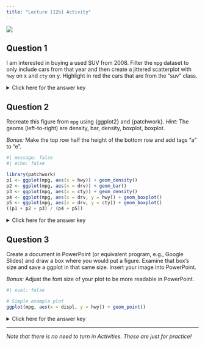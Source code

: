 ```yaml
---
title: "Lecture [12b] Activity"
---
```


![](../../img/programmer_2780E3.svg){.hero}

## Question 1

I am interested in buying a used SUV from 2008. Filter the `mpg` dataset to only include cars from that year and then create a jittered scatterplot with `hwy` on x and `cty` on y. Highlight in red the cars that are from the "suv" class.

<p><details>
<summary>Click here for the answer key</summary>
<blockquote>

```r
#| message: false

library(tidyverse)
library(gghighlight)

mpg |> 
  filter(year == 2008) |> 
  ggplot(aes(x = hwy, y = cty)) +
  geom_jitter(color = "red") +
  gghighlight(class == "suv")
```


</blockquote></details></p>

## Question 2

Recreate this figure from `mpg` using \{ggplot2\} and \{patchwork\}. *Hint:* The geoms (left-to-right) are density, bar, density, boxplot, boxplot.

*Bonus:* Make the top row half the height of the bottom row and add tags "a" to "e".

```r
#| message: false
#| echo: false

library(patchwork)
p1 <- ggplot(mpg, aes(x = hwy)) + geom_density()
p2 <- ggplot(mpg, aes(x = drv)) + geom_bar()
p3 <- ggplot(mpg, aes(x = cty)) + geom_density()
p4 <- ggplot(mpg, aes(x = drv, y = hwy)) + geom_boxplot()
p5 <- ggplot(mpg, aes(x = drv, y = cty)) + geom_boxplot()
((p1 + p2 + p3) / (p4 + p5))
```

<p><details>
<summary>Click here for the answer key</summary>
<blockquote>

```r
#| message: false

library(patchwork)
p1 <- ggplot(mpg, aes(x = hwy)) + geom_density()
p2 <- ggplot(mpg, aes(x = drv)) + geom_bar()
p3 <- ggplot(mpg, aes(x = cty)) + geom_density()
p4 <- ggplot(mpg, aes(x = drv, y = hwy)) + geom_boxplot()
p5 <- ggplot(mpg, aes(x = drv, y = cty)) + geom_boxplot()
((p1 + p2 + p3) / (p4 + p5))
```

**Bonus**

```r
((p1 + p2 + p3) / (p4 + p5)) + 
  plot_layout(heights = c(1, 2)) +
  plot_annotation(tag_levels = "a")
```

</blockquote></details></p>

## Question 3

Create a document in PowerPoint (or equivalent program, e.g., Google Slides) and draw a box where you would put a figure. Examine that box's size and save a ggplot in that same size. Insert your image into PowerPoint.

*Bonus:* Adjust the font size of your plot to be more readable in PowerPoint.

```r
#| eval: false

# Simple example plot
ggplot(mpg, aes(x = displ, y = hwy)) + geom_point()
```


<p><details>
<summary>Click here for the answer key</summary>
<blockquote>

```r
#| eval: false

p <- ggplot(mpg, aes(x = displ, y = hwy)) + geom_point()
ggsave("act3a.png", plot = p, width = 5, height = 3, units = "in")
```

**Bonus**

```r
#| eval: false

p <- ggplot(mpg, aes(x = displ, y = hwy)) + geom_point() +
  theme_grey(base_size = 18)
ggsave("act3b.png", plot = p, width = 5, height = 3, units = "in")
```

</blockquote></details></p>

---

*Note that there is no need to turn in Activities. These are just for practice!*
